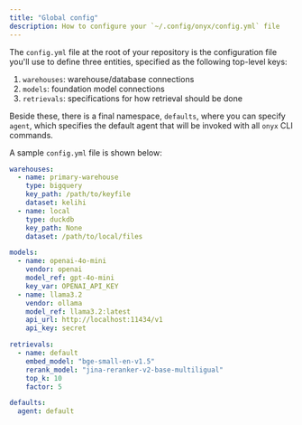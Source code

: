 ```yaml
---
title: "Global config"
description: How to configure your `~/.config/onyx/config.yml` file
---
```


The `config.yml` file at the root of your repository is the configuration file
you'll use to define three entities, specified as the following top-level keys:

1. `warehouses`: warehouse/database connections
2. `models`: foundation model connections
3. `retrievals`: specifications for how retrieval should be done

Beside these, there is a final namespace, `defaults`, where you can specify
`agent`, which specifies the default agent that will be invoked with all
`onyx` CLI commands.

A sample `config.yml` file is shown below:

```yaml
warehouses:
  - name: primary-warehouse
    type: bigquery
    key_path: /path/to/keyfile
    dataset: kelihi
  - name: local
    type: duckdb
    key_path: None
    dataset: /path/to/local/files

models:
  - name: openai-4o-mini
    vendor: openai
    model_ref: gpt-4o-mini
    key_var: OPENAI_API_KEY
  - name: llama3.2
    vendor: ollama
    model_ref: llama3.2:latest
    api_url: http://localhost:11434/v1
    api_key: secret

retrievals:
  - name: default
    embed_model: "bge-small-en-v1.5"
    rerank_model: "jina-reranker-v2-base-multiligual"
    top_k: 10
    factor: 5

defaults:
  agent: default
```

